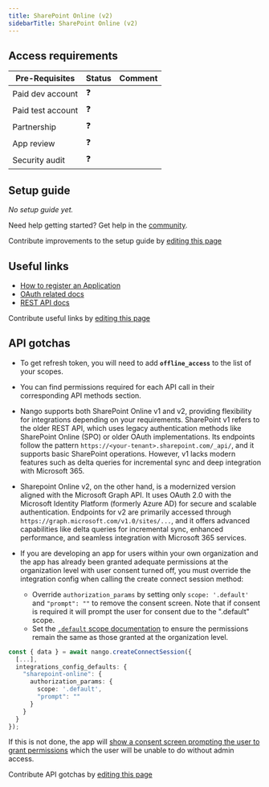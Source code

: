 ```yaml
---
title: SharePoint Online (v2)
sidebarTitle: SharePoint Online (v2)
---
```



<Overview />
<PreBuiltTooling />
<PreBuiltUseCases />

## Access requirements
| Pre-Requisites | Status | Comment|
| - | - | - |
| Paid dev account | ❓ |  |
| Paid test account | ❓ |  |
| Partnership | ❓ | |
| App review | ❓ |  |
| Security audit | ❓ | |


## Setup guide

_No setup guide yet._

<Tip>Need help getting started? Get help in the [community](https://nango.dev/slack).</Tip>

<Note>Contribute improvements to the setup guide by [editing this page](https://github.com/nangohq/nango/tree/master/docs-v2/integrations/all/sharepoint-online.mdx)</Note>


## Useful links

-   [How to register an Application](https://learn.microsoft.com/en-us/onedrive/developer/rest-api/getting-started/graph-oauth?view=odsp-graph-online#register-your-app)
-   [OAuth related docs](https://learn.microsoft.com/en-us/onedrive/developer/rest-api/getting-started/authentication?view=odsp-graph-online#microsoft-graph-onedrive-and-sharepoint-online)
-   [REST API docs](https://learn.microsoft.com/en-us/graph/api/resources/sharepoint?view=graph-rest-1.0)

<Note>Contribute useful links by [editing this page](https://github.com/nangohq/nango/tree/master/docs-v2/integrations/all/sharepoint-online.mdx)</Note>

## API gotchas

-   To get refresh token, you will need to add **`offline_access`** to the list of your scopes.
-   You can find permissions required for each API call in their corresponding API methods section.

-   Nango supports both SharePoint Online v1 and v2, providing flexibility for integrations depending on your requirements. SharePoint v1 refers to the older REST API, which uses legacy authentication methods like SharePoint Online (SPO) or older OAuth implementations. Its endpoints follow the pattern `https://<your-tenant>.sharepoint.com/_api/`, and it supports basic SharePoint operations. However, v1 lacks modern features such as delta queries for incremental sync and deep integration with Microsoft 365.
-   Sharepoint Online v2, on the other hand, is a modernized version aligned with the Microsoft Graph API. It uses OAuth 2.0 with the Microsoft Identity Platform (formerly Azure AD) for secure and scalable authentication. Endpoints for v2 are primarily accessed through `https://graph.microsoft.com/v1.0/sites/...`, and it offers advanced capabilities like delta queries for incremental sync, enhanced performance, and seamless integration with Microsoft 365 services.
-   If you are developing an app for users within your own organization and the app has already been granted adequate permissions at the organization level with user consent turned off, you must override the integration config when calling the create connect session method:
    - Override `authorization_params` by setting only `scope: '.default'` and `"prompt": ""` to remove the consent screen. Note that if consent is required it will prompt the user for consent due to the ".default" scope.
    - Set the [`.default` scope documentation](https://learn.microsoft.com/en-us/entra/identity-platform/scopes-oidc#default-when-the-user-gives-consent) to ensure the permissions remain the same as those granted at the organization level.

```typescript
const { data } = await nango.createConnectSession({
  [...],
  integrations_config_defaults: {
    "sharepoint-online": {
      authorization_params: {
        scope: '.default',
        "prompt": ""
      }
    }
  }
});
```

If this is not done, the app will [show a consent screen prompting the user to grant permissions](https://learn.microsoft.com/en-us/entra/identity-platform/scopes-oidc#example-1-the-user-or-tenant-admin-has-granted-permissions) which the user will be unable to do without admin access.

<Note>Contribute API gotchas by [editing this page](https://github.com/nangohq/nango/tree/master/docs-v2/integrations/all/sharepoint-online.mdx)</Note>
